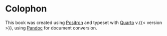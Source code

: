 # Colophon {.unnumbered}

This book was created using [Positron](https://positron.posit.co) and typeset with [Quarto](https://quarto.org) v.{{< version >}}, using [Pandoc](https://pandoc.org/) for document conversion.

